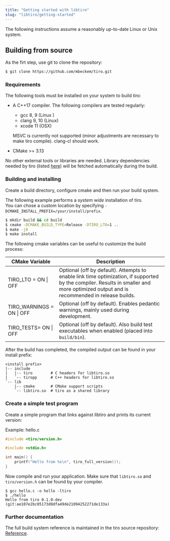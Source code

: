 ```yaml
---
title: "Getting started with libtiro"
slug: "libtiro/getting-started"
---
```


The following instructions assume a reasonably up-to-date Linux or Unix system.

## Building from source

As the firt step, use git to clone the repository:

```bash
$ git clone https://github.com/mbeckem/tiro.git
```

### Requirements

The following tools must be installed on your system to build tiro:

-   A C++17 compiler. The following compilers are tested regularly:

    -   gcc 8, 9 (Linux )
    -   clang 9, 10 (Linux)
    -   xcode 11 (OSX)

    MSVC is currently not supported (minor adjustments are necessary to make tiro compile). clang-cl should work.

-   CMake >= 3.13

No other external tools or libraries are needed.
Library dependencies needed by tiro (listed [here](https://github.com/mbeckem/tiro#dependencies)) will be fetched automatically during the build.

### Building and installing

Create a build directory, configure cmake and then run your build system.

The following example performs a _system wide_ installation of tiro.  
You can chose a custom location by specifying `-DCMAKE_INSTALL_PREFIX=/your/install/prefix`.

```bash
$ mkdir build && cd build
$ cmake -DCMAKE_BUILD_TYPE=Release -DTIRO_LTO=1 ..
$ make -j8
$ make install
```

The following cmake variables can be useful to customize the build process:

| CMake Variable            | Description                                                                                                                                                                            |
| ------------------------- | -------------------------------------------------------------------------------------------------------------------------------------------------------------------------------------- |
| TIRO_LTO = ON \| OFF      | Optional (off by default). Attempts to enable link time optimization, if supported by the compiler. Results in smaller and more optimized output and is recommended in release builds. |
| TIRO_WARNINGS = ON \| OFF | Optional (off by default). Enables pedantic warnings, mainly used during development.                                                                                                  |
| TIRO_TESTS= ON \| OFF     | Optional (off by default). Also build test executables when enabled (placed into `build/bin`).                                                                                         |

After the build has completed, the compiled output can be found in your install prefix:

```plain
<install prefix>
|-- include
|   |-- tiro        # C headers for libtiro.so
|   `-- tiropp      # C++ headers for libtiro.so
`-- lib
    |-- cmake       # CMake support scripts
    `-- libtiro.so  # tiro as a shared library
```

### Create a simple test program

Create a simple program that links against libtiro and prints its current version:

<span class="caption">Example: hello.c</span>

```c
#include <tiro/version.h>

#include <stdio.h>

int main() {
    printf("Hello from %s\n", tiro_full_version());
}
```

Now compile and run your application. Make sure that `libtiro.so` and `tiro/version.h` can be found by your compiler.

```
$ gcc hello.c -o hello -ltiro
$ ./hello
Hello from tiro 0.1.0-dev (git:ae107e2bc05173d8dfa49de21094252271de133a)
```

### Further documentation

The full build system reference is maintained in the tiro source repository: [Reference](https://github.com/mbeckem/tiro/blob/master/docs/building.md).

